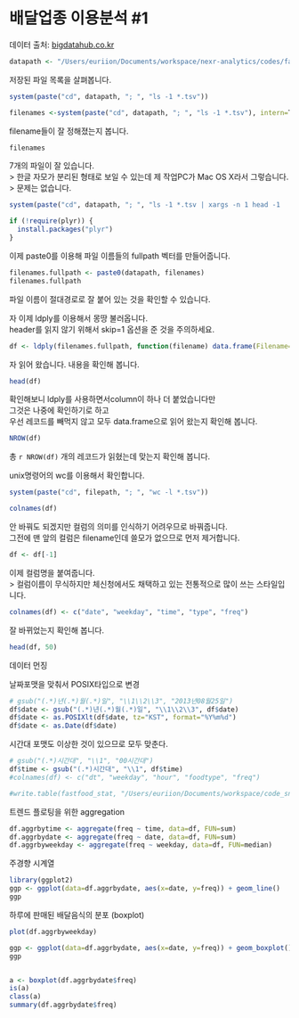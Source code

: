 # 배달업종 이용분석 #1

데이터 출처: [bigdatahub.co.kr](http://bigdatahub.co.kr)

```r
datapath <- "/Users/euriion/Documents/workspace/nexr-analytics/codes/fastfood_delivery/data/"
```

저장된 파일 목록을 살펴봅니다.

```r
system(paste("cd", datapath, "; ", "ls -1 *.tsv"))
```


```r
filenames <-system(paste("cd", datapath, "; ", "ls -1 *.tsv"), intern=T)
```

filename들이 잘 정해졌는지 봅니다.

```r
filenames
```

7개의 파일이 잘 있습니다.  
> 한글 자모가 분리된 형태로 보일 수 있는데 제 작업PC가  Mac OS X라서 그렇습니다.
> 문제는 없습니다.



```r
system(paste("cd", datapath, "; ", "ls -1 *.tsv | xargs -n 1 head -1  | sort | uniq -c"))
```


```r
if (!require(plyr)) {
  install.packages("plyr")
}
```

이제 paste0를 이용해 파일 이름들의 fullpath 벡터를 만들어줍니다.

```r
filenames.fullpath <- paste0(datapath, filenames)
filenames.fullpath
```

파일 이름이 절대경로로 잘 붙어 있는 것을 확인할 수 있습니다.

자 이제 ldply를 이용해서 몽땅 불러옵니다.  
header를 읽지 않기 위해서 skip=1 옵션을 준 것을 주의하세요.

```r
df <- ldply(filenames.fullpath, function(filename) data.frame(Filename=filename, read.table(filename, , sep="\t", header=F, skip=1)))
```

자 읽어 왔습니다. 내용을 확인해 봅니다.

```r
head(df)
```

확인해보니 ldply를 사용하면서column이 하나 더 붙었습니다만  
그것은 나중에 확인하기로 하고  
우선 레코드를 빼먹지 않고 모두 data.frame으로 읽어 왔는지 확인해 봅니다.

```r
NROW(df)
```

총 `r NROW(df)` 개의 레코드가 읽혔는데 맞는지 확인해 봅니다.

unix명령어의 wc를 이용해서 확인합니다.

```r
system(paste("cd", filepath, "; ", "wc -l *.tsv"))
```



```r
colnames(df)
```

안 바꿔도 되겠지만 컬럼의 의미를 인식하기 어려우므로 바꿔줍니다.  
그전에 맨 앞의 컬럼은 filename인데 쓸모가 없으므로 먼저 제거합니다.

```r
df <- df[-1]
```

이제 컬럼명을 붙여줍니다.  
> 컬럼이름이 무식하지만 체신청에서도 채택하고 있는  전통적으로 많이 쓰는 스타일입니다.

```r
colnames(df) <- c("date", "weekday", "time", "type", "freq")

```

잘 바뀌었는지 확인해 봅니다.

```r
head(df, 50)
```


데이터 먼징

날짜포맷을 맞춰서 POSIX타입으로 변경

```r
# gsub("(.*)년(.*)월(.*)일", "\\1\\2\\3", "2013년08월25일")
df$date <- gsub("(.*)년(.*)월(.*)일", "\\1\\2\\3", df$date)
df$date <- as.POSIXlt(df$date, tz="KST", format="%Y%m%d")
df$date <- as.Date(df$date)
```

시간대 포맷도 이상한 것이 있으므로 모두 맞춘다.

```r
# gsub("(.*)시간대", "\\1", "00시간대")
df$time <- gsub("(.*)시간대", "\\1", df$time)
#colnames(df) <- c("dt", "weekday", "hour", "foodtype", "freq")

#write.table(fastfood_stat, "/Users/euriion/Documents/workspace/code_snippets/R/fastfood_delivery/merge_data/fastfood_stat.csv", sep="\t", row.names=F, col.names=T)
```

트렌드 플로팅을 위한 aggregation

```r
df.aggrbytime <- aggregate(freq ~ time, data=df, FUN=sum)
df.aggrbydate <- aggregate(freq ~ date, data=df, FUN=sum)
df.aggrbyweekday <- aggregate(freq ~ weekday, data=df, FUN=median)
```

주경향 시계열

```r
library(ggplot2)
ggp <- ggplot(data=df.aggrbydate, aes(x=date, y=freq)) + geom_line()
ggp
```

하루에 판매된 배달음식의 분포 (boxplot)
```r
plot(df.aggrbyweekday)

ggp <- ggplot(data=df.aggrbydate, aes(x=date, y=freq)) + geom_boxplot()
ggp


a <- boxplot(df.aggrbydate$freq)
is(a)
class(a)
summary(df.aggrbydate$freq)
```




